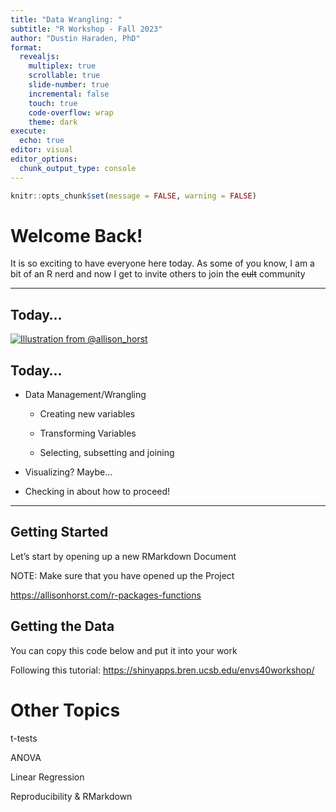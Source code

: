 ```yaml
---
title: "Data Wrangling: "
subtitle: "R Workshop - Fall 2023"
author: "Dustin Haraden, PhD"
format: 
  revealjs:
    multiplex: true
    scrollable: true
    slide-number: true
    incremental: false
    touch: true
    code-overflow: wrap
    theme: dark
execute: 
  echo: true
editor: visual
editor_options: 
  chunk_output_type: console
---
```


```r
knitr::opts_chunk$set(message = FALSE, warning = FALSE)
```

# Welcome Back!

It is so exciting to have everyone here today. As some of you know, I am a bit of an R nerd and now I get to invite others to join the ~~cult~~ community

------------------------------------------------------------------------

## Today...

[![Illustration from \@allison_horst](/images/data_wrangler.png){fig-align="center"}](https://twitter.com/allison_horst)

## Today...

-   Data Management/Wrangling

    -   Creating new variables

    -   Transforming Variables

    -   Selecting, subsetting and joining

-   Visualizing? Maybe...

-   Checking in about how to proceed!

------------------------------------------------------------------------

## Getting Started

Let's start by opening up a new RMarkdown Document

NOTE: Make sure that you have opened up the Project

<https://allisonhorst.com/r-packages-functions>

## Getting the Data

You can copy this code below and put it into your work

Following this tutorial: <https://shinyapps.bren.ucsb.edu/envs40workshop/>

# Other Topics

t-tests

ANOVA

Linear Regression

Reproducibility & RMarkdown
